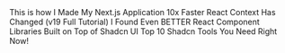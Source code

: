 <Bookmarks title="Videos">
  <BookmarkLink href="https://youtu.be/TrtQWsSrB_c?si=FhjE6Y0D5YU2cgTP">
    This is how I Made My Next.js Application 10x Faster
  </BookmarkLink>
  <BookmarkLink href="https://youtu.be/3WLVsxlVTxk?si=i7jWnK6HBIeJzGW4">
    React Context Has Changed (v19 Full Tutorial)
  </BookmarkLink>
  <BookmarkLink href="https://youtu.be/U6YZfpiFhkQ?si=_Wz3Y_oEeubW5jlv">
    I Found Even BETTER React Component Libraries Built on Top of Shadcn UI
  </BookmarkLink>
  <BookmarkLink href="https://youtu.be/-rdqQhw1_4M?si=Fs-W3ec4aU9eRGqg">
    Top 10 Shadcn Tools You Need Right Now!
  </BookmarkLink>
</Bookmarks>
